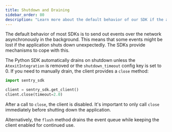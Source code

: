 ```yaml
---
title: Shutdown and Draining
sidebar_order: 80
description: "Learn more about the default behavior of our SDK if the application shuts down unexpectedly."
---
```


The default behavior of most SDKs is to send out events over the network
asynchronously in the background. This means that some events might be lost if the application shuts down unexpectedly. The SDKs provide mechanisms to cope with this.

The Python SDK automatically drains on shutdown unless the `AtexitIntegration` is removed or the `shutdown_timeout`
config key is set to 0. If you need to manually drain, the client provides a `close` method:

```python
import sentry_sdk

client = sentry_sdk.get_client()
client.close(timeout=2.0)
```

After a call to `close`, the client  is disabled. It's important to
only call `close` immediately before shutting down the application.

Alternatively, the `flush` method drains the event queue while keeping the
client enabled for continued use.
